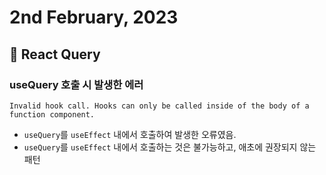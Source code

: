 # 2nd February, 2023

## 🚀 React Query

### useQuery 호출 시 발생한 에러
```text
Invalid hook call. Hooks can only be called inside of the body of a function component.
```
- `useQuery`를 `useEffect` 내에서 호출하여 발생한 오류였음.
- `useQuery`를 `useEffect` 내에서 호출하는 것은 불가능하고, 애초에 권장되지 않는 패턴